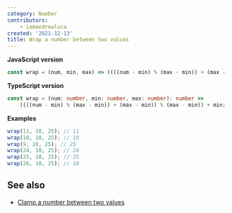 ```yaml
---
category: Number
contributors:
    - iamandrewluca
created: '2021-12-13'
title: Wrap a number between two values
---
```


**JavaScript version**

```js wrap.js
const wrap = (num, min, max) => ((((num - min) % (max - min)) + (max - min)) % (max - min)) + min;
```

**TypeScript version**

```ts
const wrap = (num: number, min: number, max: number): number =>
    ((((num - min) % (max - min)) + (max - min)) % (max - min)) + min;
```

**Examples**

```js examples.js
wrap(11, 10, 25); // 11
wrap(10, 10, 25); // 10
wrap(9, 10, 25); // 25
wrap(24, 10, 25); // 24
wrap(25, 10, 25); // 25
wrap(26, 10, 25); // 10
```

## See also

-   [Clamp a number between two values](https://phuoc.ng/collection/1-loc/clamp-a-number-between-two-values)
